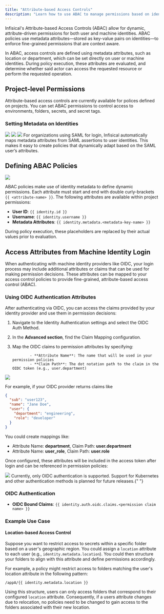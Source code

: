 ```yaml
---
title: "Attribute-based Access Controls"
description: "Learn how to use ABAC to manage permissions based on identity attributes."
---
```


Infisical's Attribute-based Access Controls (ABAC) allow for dynamic, attribute-driven permissions for both user and machine identities.
ABAC policies use metadata attributes—stored as key-value pairs on identities—to enforce fine-grained permissions that are context aware.

In ABAC, access controls are defined using metadata attributes, such as location or department, which can be set directly on user or machine identities.
During policy execution, these attributes are evaluated, and determine whether said actor can access the requested resource or perform the requested operation.

## Project-level Permissions

Attribute-based access controls are currently available for polices defined on projects. You can set ABAC permissions to control access to environments, folders, secrets, and secret tags.

### Setting Metadata on Identities

<Tabs>
  <Tab title="Manually Configure Metadata">
    <Steps>
      <Step title="Navigate to the Access Control page on the organization sidebar and select an identity (user or machine).">
        <img src="/images/platform/access-controls/add-metadata-step1.png" />
      </Step>
      <Step title="On the Identity Page, click the pencil icon to edit the selected identity.">
        <img src="/images/platform/access-controls/add-metadata-step2.png" />
      </Step>
      <Step title="Add metadata via key-value pairs and update the identity.">
        <img src="/images/platform/access-controls/add-metadata-step3.png" />
      </Step>
    </Steps>
  </Tab>
  <Tab title="Automatically Populate Metadata">
    For organizations using SAML for login, Infisical automatically maps
    metadata attributes from SAML assertions to user identities. This makes it
    easy to create policies that dynamically adapt based on the SAML user’s
    attributes.
  </Tab>
</Tabs>

## Defining ABAC Policies

<img src="/images/platform/access-controls/example-abac-1.png" />

ABAC policies make use of identity metadata to define dynamic permissions. Each attribute must start and end with double curly-brackets `{{ <attribute-name> }}`.
The following attributes are available within project permissions:

- **User ID**: `{{ identity.id }}`
- **Username**: `{{ identity.username }}`
- **Metadata Attributes**: `{{ identity.metadata.<metadata-key-name> }}`

During policy execution, these placeholders are replaced by their actual values prior to evaluation.

## Access Attributes from Machine Identity Login

When authenticating with machine identity providers like OIDC, your login process may include additional attributes or claims that can be used for making permission decisions.
These attributes can be mapped to your access control policies to provide fine-grained, attribute-based access control (ABAC).

### Using OIDC Authentication Attributes

After authenticating via OIDC, you can access the claims provided by your identity provider and use them in permission decisions:

1.  Navigate to the Identity Authentication settings and select the OIDC Auth Method.
2.  In the **Advanced section**, find the Claim Mapping configuration.
3.  Map the OIDC claims to permission attributes by specifying:

        		- **Attribute Name**: The name that will be used in your permission policies
        		- **Claim Path**: The dot notation path to the claim in the OIDC token (e.g., user.department)

<img src="/images/platform/access-controls/abac-policies-by-auth.png" />

For example, if your OIDC provider returns claims like

```json
{
  "sub": "user123",
  "name": "Jane Doe",
  "user": {
    "department": "engineering",
    "role": "developer"
  }
}
```

You could create mappings like:

- Attribute Name: **department**, Claim Path: **user.department**
- Attribute Name: **user_role**, Claim Path: **user.role**

Once configured, these attributes will be included in the access token after login and can be referenced in permission policies:

<img src="/images/platform/access-controls/abac-policy-oidc-format.png" />

<Info>
  Currently, only OIDC authentication is supported. Support for Kubernetes and
  other authentication methods is planned for future releases.{" "}
</Info>

### OIDC Authentication

- **OIDC Bound Claims**: `{{ identity.auth.oidc.claims.<permission claim name> }}`

### Example Use Case

#### Location-based Access Control

Suppose you want to restrict access to secrets within a specific folder based on a user's geographic region.
You could assign a `location` attribute to each user (e.g., `identity.metadata.location`).
You could then structure your folders to align with this attribute and define permissions accordingly.

For example, a policy might restrict access to folders matching the user's location attribute in the following pattern:

```
/appA/{{ identity.metadata.location }}
```

Using this structure, users can only access folders that correspond to their configured `location` attribute.
Consequently, if a users attribute changes due to relocation, no policies need to be changed to gain access to the folders associated with their new location.
